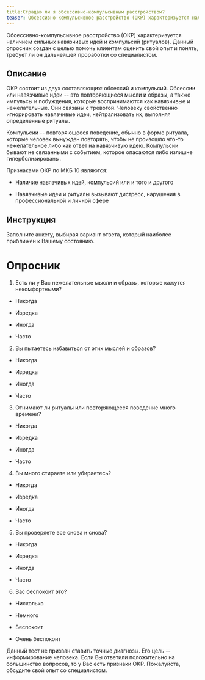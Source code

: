 ```yaml
---
title:Страдаю ли я обсессивно-компульсивным расстройством?
teaser: Обсессивно-компульсивное расстройство (ОКР) характеризуется наличием сильных навязчивых идей и компульсий (ритуалов). Данный опросник создан с целью помочь клиентам оценить свой опыт и понять, требует ли он дальнейшей проработки со специалистом.
---
```


Обсессивно-компульсивное расстройство (ОКР) характеризуется наличием
сильных навязчивых идей и компульсий (ритуалов). Данный опросник создан
с целью помочь клиентам оценить свой опыт и понять, требует ли он
дальнейшей проработки со специалистом.

## Описание

ОКР состоит из двух составляющих: обсессий и компульсий. Обсессии или
навязчивые идеи -- это повторяющиеся мысли и образы, а также импульсы и
побуждения, которые воспринимаются как навязчивые и нежелательные. Они
связаны с тревогой. Человеку свойственно игнорировать навязчивые идеи,
нейтрализовать их, выполняя определенные ритуалы.

Компульсии -- повторяющееся поведение, обычно в форме ритуала, которые
человек вынужден повторять, чтобы не произошло что-то нежелательное либо
как ответ на навязчивую идею. Компульсии бывают не связанными с
событием, которое опасаются либо излишне гиперболизированы.

Признаками ОКР по МКБ 10 являются:

-   Наличие навязчивых идей, компульсий или и того и другого

-   Навязчивые идеи и ритуалы вызывают дистресс, нарушения в
    профессиональной и личной сфере

## Инструкция

Заполните анкету, выбирая вариант ответа, который наиболее приближен к
Вашему состоянию.

# Опросник

1.  Есть ли у Вас нежелательные мысли и образы, которые кажутся
    некомфортными?

-   Никогда

-   Изредка

-   Иногда

-   Часто

2.  Вы пытаетесь избавиться от этих мыслей и образов?

-   Никогда

-   Изредка

-   Иногда

-   Часто

3.  Отнимают ли ритуалы или повторяющееся поведение много времени?

-   Никогда

-   Изредка

-   Иногда

-   Часто

4.  Вы много стираете или убираетесь?

-   Никогда

-   Изредка

-   Иногда

-   Часто

5.  Вы проверяете все снова и снова?

-   Никогда

-   Изредка

-   Иногда

-   Часто

6.  Вас беспокоит это?

-   Нисколько

-   Немного

-   Беспокоит

-   Очень беспокоит

Данный тест не призван ставить точные диагнозы. Его цель --
информирование человека. Если Вы ответили положительно на большинство
вопросов, то у Вас есть признаки ОКР. Пожалуйста, обсудите свой опыт со
специалистом.
